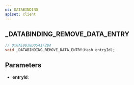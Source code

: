 ```yaml
---
ns: DATABINDING
apiset: client
---
```

## _DATABINDING_REMOVE_DATA_ENTRY

```c
// 0x0AE9938D0541F2DA
void _DATABINDING_REMOVE_DATA_ENTRY(Hash entryId);
```


## Parameters
* **entryId**:
